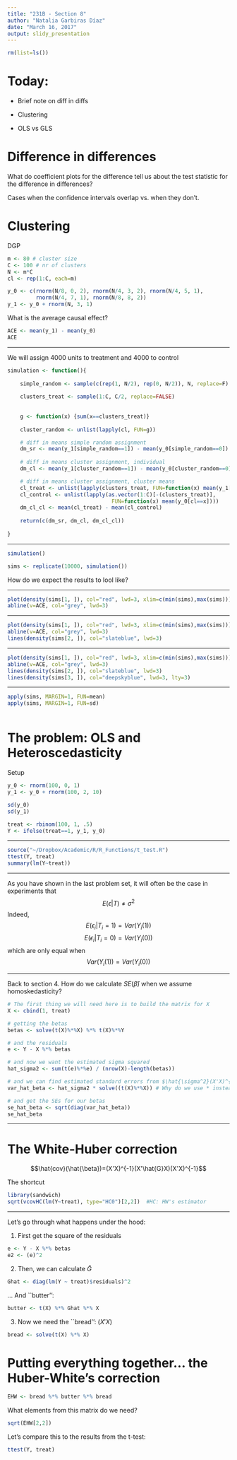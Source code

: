 ```yaml
---
title: "231B - Section 8"
author: "Natalia Garbiras Díaz"
date: "March 16, 2017"
output: slidy_presentation
---
```


```r

rm(list=ls())

```


Today: 
===================================================================

- Brief note on diff in diffs

- Clustering

- OLS vs GLS



Difference in differences
===================================================================

What do coefficient plots for the difference tell us about the test statistic for the difference in differences?

Cases when the confidence intervals overlap vs. when they don't.



Clustering
===================================================================

DGP

```r

m <- 80 # cluster size
C <- 100 # nr of clusters
N <- m*C
cl <- rep(1:C, each=m)

y_0 <- c(rnorm(N/8, 0, 2), rnorm(N/4, 3, 2), rnorm(N/4, 5, 1), 
         rnorm(N/4, 7, 1), rnorm(N/8, 8, 2))
y_1 <- y_0 + rnorm(N, 3, 1)


```

What is the average causal effect?

```r
ACE <- mean(y_1) - mean(y_0)
ACE
```

---

We will assign 4000 units to treatment and 4000 to control

```r

simulation <- function(){
    
    simple_random <- sample(c(rep(1, N/2), rep(0, N/2)), N, replace=F)
    
    clusters_treat <- sample(1:C, C/2, replace=FALSE)
    
    
    g <- function(x) {sum(x==clusters_treat)}
    
    cluster_random <- unlist(lapply(cl, FUN=g))

    # diff in means simple random assignment
    dm_sr <- mean(y_1[simple_random==1]) - mean(y_0[simple_random==0])
    
    # diff in means cluster assignment, individual
    dm_cl <- mean(y_1[cluster_random==1]) - mean(y_0[cluster_random==0])

    # diff in means cluster assignment, cluster means
    cl_treat <- unlist(lapply(clusters_treat, FUN=function(x) mean(y_1[cl==x])))
    cl_control <- unlist(lapply(as.vector(1:C)[-(clusters_treat)], 
                                 FUN=function(x) mean(y_0[cl==x])))
    dm_cl_cl <- mean(cl_treat) - mean(cl_control)
    
    return(c(dm_sr, dm_cl, dm_cl_cl))
    
}        
```


---

```r

simulation()

sims <- replicate(10000, simulation())

```

How do we expect the results to lool like?

---

```r
plot(density(sims[1, ]), col="red", lwd=3, xlim=c(min(sims),max(sims)))
abline(v=ACE, col="grey", lwd=3)
```

---

```r
plot(density(sims[1, ]), col="red", lwd=3, xlim=c(min(sims),max(sims)))
abline(v=ACE, col="grey", lwd=3)
lines(density(sims[2, ]), col="slateblue", lwd=3)
```

---

```r
plot(density(sims[1, ]), col="red", lwd=3, xlim=c(min(sims),max(sims)))
abline(v=ACE, col="grey", lwd=3)
lines(density(sims[2, ]), col="slateblue", lwd=3)
lines(density(sims[3, ]), col="deepskyblue", lwd=3, lty=3)
```

---

```r
apply(sims, MARGIN=1, FUN=mean)
apply(sims, MARGIN=1, FUN=sd)



```


The problem: OLS and Heteroscedasticity
===================================================================

Setup

```r

y_0 <- rnorm(100, 0, 1)
y_1 <- y_0 + rnorm(100, 2, 10)

sd(y_0)
sd(y_1)

treat <- rbinom(100, 1, .5)
Y <- ifelse(treat==1, y_1, y_0)

```

---

```r

source("~/Dropbox/Academic/R/R_Functions/t_test.R")
ttest(Y, treat)
summary(lm(Y~treat))

```

---

As you have shown in the last problem set, it will often be the case in experiments that 
$$E(\epsilon|T) \not= \sigma^2$$ 
Indeed,
$$E(\epsilon_i|T_i=1)=Var(Y_i(1))$$
$$E(\epsilon_i|T_i=0)=Var(Y_i(0))$$
which are only equal when $$Var(Y_i(1))=Var(Y_i(0))$$

---

Back to section 4. How do we calculate $SE(\hat{\beta})$ when we assume homoskedasticity?

```r
# The first thing we will need here is to build the matrix for X
X <- cbind(1, treat)

# getting the betas
betas <- solve(t(X)%*%X) %*% t(X)%*%Y

# and the residuals
e <- Y - X %*% betas

# and now we want the estimated sigma squared
hat_sigma2 <- sum(t(e)%*%e) / (nrow(X)-length(betas))

# and we can find estimated standard errors from $\hat{\sigma^2}(X'X)^{-1}$.
var_hat_beta <- hat_sigma2 * solve((t(X)%*%X)) # Why do we use * instead of %*% here?

# and get the SEs for our betas
se_hat_beta <- sqrt(diag(var_hat_beta))
se_hat_beta

```


---

The White-Huber correction
====================================================

$$\hat{cov}(\hat{\beta})=(X'X)^{-1}(X'\hat{G}X)(X'X)^{-1}$$

The shortcut
```r
library(sandwich)
sqrt(vcovHC(lm(Y~treat), type="HC0")[2,2])  #HC: HW's estimator

```

---

Let's go through what happens under the hood:

1. First get the square of the residuals

```r
e <- Y - X %*% betas
e2 <- (e)^2

```

2. Then, we can calculate $\widehat{G}$


```r
Ghat <- diag(lm(Y ~ treat)$residuals)^2
```

... And ``butter'':

```r
butter <- t(X) %*% Ghat %*% X
```

3. Now we need the ``bread'': $(X'X)$
```r
bread <- solve(t(X) %*% X)
```

Putting everything together... the Huber-White's correction
==========

```r
EHW <- bread %*% butter %*% bread
```

What elements from this matrix do we need?

```r
sqrt(EHW[2,2]) 
```

Let's compare this to the results from the t-test:

```r
ttest(Y, treat)
```



